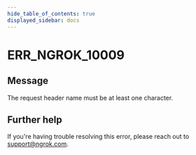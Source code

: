 ```yaml
---
hide_table_of_contents: true
displayed_sidebar: docs
---
```



# ERR_NGROK_10009

## Message

The request header name must be at least one character.

<ErrorDetails error="err_ngrok_10009" />

## Further help

If you're having trouble resolving this error, please reach out to [support@ngrok.com](mailto:support@ngrok.com?subject=Help%20with%20ERR_NGROK_10009).
